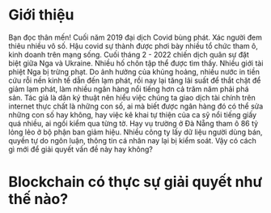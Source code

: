 

# Giới thiệu

Bạn đọc thân mến! Cuối năm 2019 đại dịch Covid bùng phát. Xác người đem thiêu nhiều vô số. Hậu covid sự thành được phơi bày nhiều tổ chức tham ô, kinh doanh trên mạng sống.
Cuối tháng 2 - 2022 chiến dịch quân sự đặt biệt giữa Nga và Ukraine. Nhiều hố chôn tập thể được tìm thấy. Nhiều giới tài phiệt Nga bị trừng phạt. Do ảnh hưởng của khủng hoảng, 
nhiều nước in tiền cứu rỗi nền kinh tế dẫn đến lạm phát, rồi nay lại tăng lãi suất để thắt chặt để giảm lạm phát, làm nhiều ngân hàng nổi tiếng hơn cả trăm năm phải phá sản. 
Tác giả là dân ký thuật nên hiểu việc chúng ta giao dịch tài chính trên internet thực chất là những con số, ai mà biết được ngân hàng đó có thể sửa những con số hay không, 
hay việc kê khai tự thiện của ca sỹ nổi tiếng giấy quá nhiều, ai ngồi kiểm qua từng tờ. Hay vụ trường ở Đà Nẵng tham ô 86 tỷ lỏng lẻo ở bộ phận ban giảm hiệu.
Nhiều công ty lấy dữ liệu người dùng bán, quyền tự do ngôn luận, thông tin cá nhân nay lại bị kiểm soát.
Vậy có cách gì mới để giải quyết vấn đề này hay không?

# Blockchain có thực sự giải quyết như thế nào?